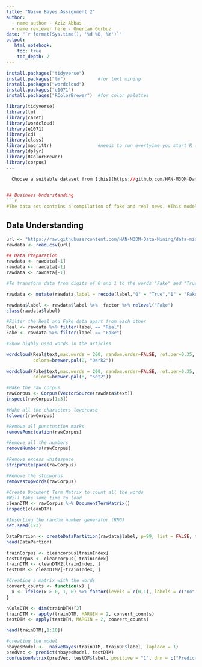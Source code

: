 ---
title: "Naive Bayes Assignment 2"
author:
  - name author - Aziz Abbas
  - name reviewer here - Omercan Gurbuz
date: "`r format(Sys.time(), '%d %B, %Y')`"
output:
   html_notebook:
    toc: true
    toc_depth: 2
---



```{r}
install.packages("tidyverse")
install.packages("tm")            #for text mining 
install.packages("wordcloud")
install.packages("e1071")
install.packages("RColorBrewer")  #for color palettes

library(tidyverse)
library(tm)
library(caret)
library(wordcloud)
library(e1071)
library(cd)
library(class)
library(magrittr)                 #needs to run evertyime you start R and want the use %>%  symbol
library(dplyr)
library(RColorBrewer)
library(corpus)
---
  
  Choose a suitable dataset from [this](https://github.com/HAN-M3DM-Data-Mining/assignments/tree/master/datasets) folder and train your own Naive Bayes model. Follow all the steps from the CRISP-DM model.


## Business Understanding
```{r}
#The data set contains a compilation of fake and real news. #This model is to predict if the news are real or fake. 
```


## Data Understanding
```{r}
url <- "https://raw.githubusercontent.com/HAN-M3DM-Data-Mining/data-mining-s2y2122-EilisLerpetre/master/datasets/NB-fakenews.csv"
rawdata <- read.csv(url)
```

```{r}
## Data Preparation
rawdata <- rawdata[-1]
rawdata <- rawdata[-1]
rawdata <- rawdata[-1]

```

```{r}
#To transform data from digits of 0 and 1 to the words "Fake" and "True" use the follow code

rawdata <- mutate(rawdata,label = recode(label,"0" = "True","1" = "Fake"))

rawdata$label <- rawdata$label %>%  factor %>% relevel("Fake")
class(rawdata$label)
```

```{r}
#Filter the Real and Fake data apart from each other
Real <- rawdata %>% filter(label == "Real")
Fake <- rawdata %>% filter(label == "Fake")
```


```{r}
#Show highly used words in the articles 

wordcloud(Real$text,max.words = 200, random.order=FALSE, rot.per=0.35, 
          colors=brewer.pal(8, "Dark2")) 
          
wordcloud(Fake$text,max.words = 200, random.order=FALSE, rot.per=0.35, 
          colors=brewer.pal(8, "Set2"))
```

```{r}
#Make the raw corpus 
rawCorpus <- Corpus(VectorSource(rawdata$text))
inspect(rawCorpus[1:3])
```

```{r}
#Make all the characters lowercase
tolower(rawCorpus)
```


```{r}
#Remove all punctuation marks
removePunctuation(rawCorpus)
```

```{r}
#Remove all the numbers
removeNumbers(rawCorpus)
```


```{r}
#Remove excess whitespace
stripWhitespace(rawCorpus)

```

```{r}
#Remove the stopwords
removestopwords(rawCorpus)
```

```{r}
#Create Document Term Matrix to count all the words
#Will take some time to load
cleanDTM <- rawCorpus %>% DocumentTermMatrix()
inspect(cleanDTM)
```

```{r}
#Inserting the random number generator (RNG)
set.seed(123)
```

```{r}
DataPartion <- createDataPartition(rawdata$label, p=99, list = FALSE, times = 1)
head(DataPartion)
```

```{r}
trainCorpus <- cleancorpus[trainIndex]
testCorpus <- cleancorpus[-trainIndex]
trainDTM <- cleanDTM2[trainIndex, ]
testDTM <- cleanDTM2[-trainIndex, ]
```

```{r}
#Creating a matrix with the words
convert_counts <- function(x) {
  x <- ifelse(x > 0, 1, 0) %>% factor(levels = c(0,1), labels = c("no", "yes"))
}
```

```{r}
nColsDTM <- dim(trainDTM)[2]
trainDTM <- apply(trainDTM, MARGIN = 2, convert_counts)
testDTM <- apply(testDTM, MARGIN = 2, convert_counts)

head(trainDTM[,1:10])
```

```{r}
#creating the model 
nbayesModel <-  naiveBayes(trainDTM, trainDF$label, laplace = 1)
predVec <- predict(nbayesModel, testDTM)
confusionMatrix(predVec, testDF$label, positive = "1", dnn = c("Prediction", "True"))
```
